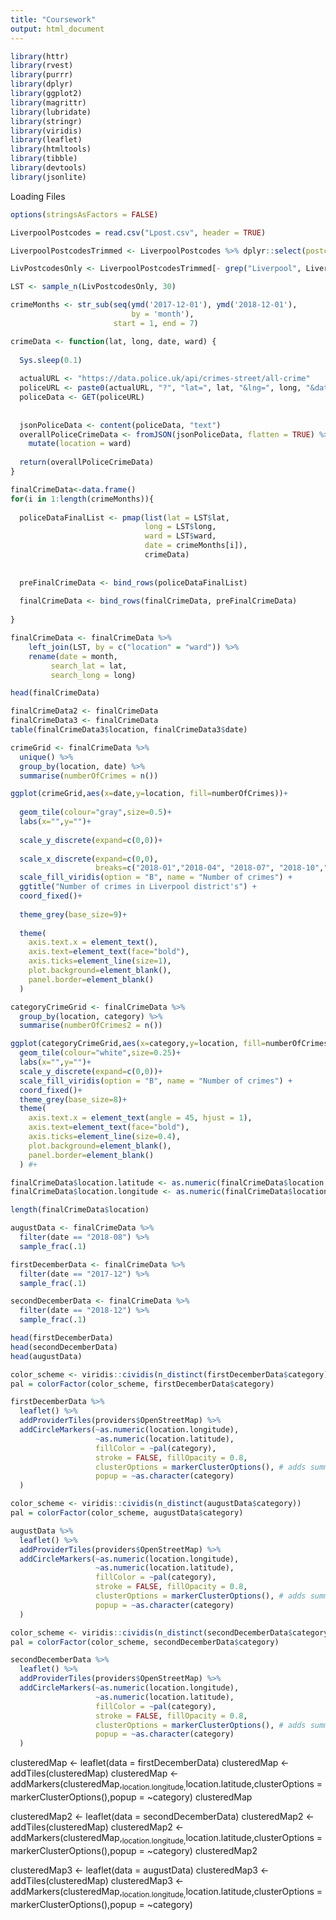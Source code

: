 ---
title: "Coursework"
output: html_document
---


```{r}
library(httr)
library(rvest)
library(purrr)
library(dplyr)
library(ggplot2)
library(magrittr)
library(lubridate)
library(stringr)
library(viridis)
library(leaflet)
library(htmltools)
library(tibble)
library(devtools)
library(jsonlite)
```

Loading Files    


```{r}
options(stringsAsFactors = FALSE)

LiverpoolPostcodes = read.csv("Lpost.csv", header = TRUE)

LiverpoolPostcodesTrimmed <- LiverpoolPostcodes %>% dplyr::select(postcode = Postcode,lat = Latitude, long = Longitude, dist = District, ward = Ward)

LivPostcodesOnly <- LiverpoolPostcodesTrimmed[- grep("Liverpool", LiverpoolPostcodesTrimmed$dist, invert = TRUE),]

LST <- sample_n(LivPostcodesOnly, 30)
```

```{r}
crimeMonths <- str_sub(seq(ymd('2017-12-01'), ymd('2018-12-01'),
                           by = 'month'),
                       start = 1, end = 7)
```

```{r}
crimeData <- function(lat, long, date, ward) {
  
  Sys.sleep(0.1)
  
  actualURL <- "https://data.police.uk/api/crimes-street/all-crime"
  policeURL <- paste0(actualURL, "?", "lat=", lat, "&lng=", long, "&date=", date)  
  policeData <- GET(policeURL)
  
  
  jsonPoliceData <- content(policeData, "text")
  overallPoliceCrimeData <- fromJSON(jsonPoliceData, flatten = TRUE) %>% 
    mutate(location = ward)
  
  return(overallPoliceCrimeData)
}
```
 

```{r}
finalCrimeData<-data.frame()
for(i in 1:length(crimeMonths)){
 
  policeDataFinalList <- pmap(list(lat = LST$lat,
                              long = LST$long,
                              ward = LST$ward,
                              date = crimeMonths[i]),
                              crimeData)
  
  
  preFinalCrimeData <- bind_rows(policeDataFinalList) 
  
  finalCrimeData <- bind_rows(finalCrimeData, preFinalCrimeData)
  
}
```
```{r}
finalCrimeData <- finalCrimeData %>% 
    left_join(LST, by = c("location" = "ward")) %>%
    rename(date = month,
         search_lat = lat,
         search_long = long)
```

```{r}
head(finalCrimeData)
```


```{r}
finalCrimeData2 <- finalCrimeData
finalCrimeData3 <- finalCrimeData
table(finalCrimeData3$location, finalCrimeData3$date)
```



```{r}
crimeGrid <- finalCrimeData %>%
  unique() %>% 
  group_by(location, date) %>% 
  summarise(numberOfCrimes = n())
```


```{r}

ggplot(crimeGrid,aes(x=date,y=location, fill=numberOfCrimes))+
  
  geom_tile(colour="gray",size=0.5)+
  labs(x="",y="")+
  
  scale_y_discrete(expand=c(0,0))+
  
  scale_x_discrete(expand=c(0,0), 
                   breaks=c("2018-01","2018-04", "2018-07", "2018-10","2018-12"))+
  scale_fill_viridis(option = "B", name = "Number of crimes") +
  ggtitle("Number of crimes in Liverpool district's") +
  coord_fixed()+
  
  theme_grey(base_size=9)+
  
  theme(
    axis.text.x = element_text(),
    axis.text=element_text(face="bold"),
    axis.ticks=element_line(size=1),
    plot.background=element_blank(),
    panel.border=element_blank()
  ) 
```

```{r}
categoryCrimeGrid <- finalCrimeData %>% 
  group_by(location, category) %>% 
  summarise(numberOfCrimes2 = n()) 
```

```{r}
ggplot(categoryCrimeGrid,aes(x=category,y=location, fill=numberOfCrimes2))+
  geom_tile(colour="white",size=0.25)+
  labs(x="",y="")+
  scale_y_discrete(expand=c(0,0))+
  scale_fill_viridis(option = "B", name = "Number of crimes") +
  coord_fixed()+
  theme_grey(base_size=8)+
  theme(
    axis.text.x = element_text(angle = 45, hjust = 1),
    axis.text=element_text(face="bold"),
    axis.ticks=element_line(size=0.4),
    plot.background=element_blank(),
    panel.border=element_blank()
  ) #+
```
























```{r}
finalCrimeData$location.latitude <- as.numeric(finalCrimeData$location.latitude)
finalCrimeData$location.longitude <- as.numeric(finalCrimeData$location.longitude)
```

```{r}
length(finalCrimeData$location)
```


```{r}
augustData <- finalCrimeData %>%
  filter(date == "2018-08") %>% 
  sample_frac(.1)

firstDecemberData <- finalCrimeData %>%
  filter(date == "2017-12") %>% 
  sample_frac(.1)

secondDecemberData <- finalCrimeData %>%
  filter(date == "2018-12") %>% 
  sample_frac(.1)

```

```{r}
head(firstDecemberData)
head(secondDecemberData)
head(augustData)
```




```{r}
color_scheme <- viridis::cividis(n_distinct(firstDecemberData$category))
pal = colorFactor(color_scheme, firstDecemberData$category)

firstDecemberData %>% 
  leaflet() %>%
  addProviderTiles(providers$OpenStreetMap) %>%
  addCircleMarkers(~as.numeric(location.longitude),
                   ~as.numeric(location.latitude),
                   fillColor = ~pal(category),
                   stroke = FALSE, fillOpacity = 0.8,
                   clusterOptions = markerClusterOptions(), # adds summary circles
                   popup = ~as.character(category)
  )
```





```{r}
color_scheme <- viridis::cividis(n_distinct(augustData$category))
pal = colorFactor(color_scheme, augustData$category)

augustData %>% 
  leaflet() %>%
  addProviderTiles(providers$OpenStreetMap) %>%
  addCircleMarkers(~as.numeric(location.longitude),
                   ~as.numeric(location.latitude),
                   fillColor = ~pal(category),
                   stroke = FALSE, fillOpacity = 0.8,
                   clusterOptions = markerClusterOptions(), # adds summary circles
                   popup = ~as.character(category)
  )
```


```{r}
color_scheme <- viridis::cividis(n_distinct(secondDecemberData$category))
pal = colorFactor(color_scheme, secondDecemberData$category)

secondDecemberData %>% 
  leaflet() %>%
  addProviderTiles(providers$OpenStreetMap) %>%
  addCircleMarkers(~as.numeric(location.longitude),
                   ~as.numeric(location.latitude),
                   fillColor = ~pal(category),
                   stroke = FALSE, fillOpacity = 0.8,
                   clusterOptions = markerClusterOptions(), # adds summary circles
                   popup = ~as.character(category)
  )
```




clusteredMap <- leaflet(data = firstDecemberData)
clusteredMap <- addTiles(clusteredMap)
clusteredMap <- addMarkers(clusteredMap,~location.longitude,~location.latitude,clusterOptions = markerClusterOptions(),popup = ~category)
clusteredMap

clusteredMap2 <- leaflet(data = secondDecemberData)
clusteredMap2 <- addTiles(clusteredMap)
clusteredMap2 <- addMarkers(clusteredMap,~location.longitude,~location.latitude,clusterOptions = markerClusterOptions(),popup = ~category)
clusteredMap2

clusteredMap3 <- leaflet(data = augustData)
clusteredMap3 <- addTiles(clusteredMap)
clusteredMap3 <- addMarkers(clusteredMap,~location.longitude,~location.latitude,clusterOptions = markerClusterOptions(),popup = ~category)





